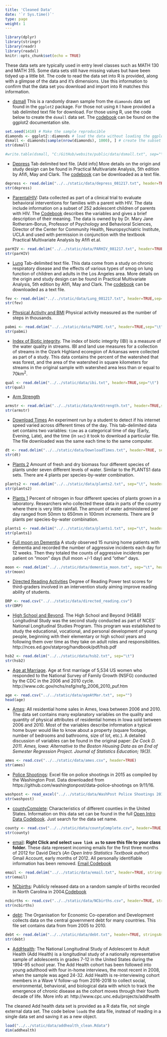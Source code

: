 ```yaml
---
title: 'Cleaned Data'
date: '`r Sys.time()`'
type: page
weight: 1
---
```


```r
library(dplyr)
library(stringr)
library(readr)
library(readxl)
knitr::opts_chunk$set(echo = TRUE)
```

These data sets are typically used in entry level classes such as MATH 130 and MATH 315. Some data sets still have missing values but have been tidyed up a little bit. The code to read the data set into R is provided, along with a glimpse of the data and it's dimensions. Use this information to confirm that the data set you download and import into R matches this information. 

* [dsmall](../dsmall.txt) This is a randomly drawn sample from the `diamonds` data set found in the `ggplot2` package. For those not using `R` I have provided a tab delimited text file for download. For those using R, use the code below to create the `dsmall` data set. The [codebook](http://ggplot2.tidyverse.org/reference/diamonds.html) can be found on the ggplot2 documentation site. 

```r
set.seed(1410) # Make the sample reproducible
diamonds <- ggplot2::diamonds # load the data without loading the ggplot2 package
dsmall <- diamonds[sample(nrow(diamonds), 1000), ] # create the subset
str(dsmall)
```

```r
#write.table(dsmall, "C:/GitHub/website/public/data/dsmall.txt", sep="\t", row.names=FALSE)
```

* [Depress](../depress_081217.txt) Tab delimited text file.  [Add info]
  More details on the origin and study design can be found in Practical Multivariate Analysis, 5th edition by Afifi, May and Clark. The [codebook](../DepressCodebook.txt) can be downloaded as a text file. 
```r
depress <- read.delim("../../static/data/depress_081217.txt", header=TRUE,sep="\t")
str(depress)
```


* [ParentalHIV](../PARHIV_081217.txt): Data collected as part of a clinical trial to evaluate behavioral interventions for families with a parent with HIV. The data include information on a subset of 252 adolescent children of parents with HIV. The [Codebook](../ParhivCodebook.txt) describes the variables and gives a brief description of their meaning. The data is owned by by Dr. Mary Jane Rotheram-Borus, Professor of Psychology and Behavioral Sciences, Director of the Center for Community Health, Neuropsychiatric Institute, UCLA and used with permission in conjunction with the textbook Practical Multivariate Analysis by Afifi et.al. 

```r
parHIV <- read.delim("../../static/data/PARHIV_081217.txt", header=TRUE, stringsAsFactors = FALSE, sep="\t")
str(parHIV)
```

* [Lung](../Lung_081217.txt) Tab-delimited text file. This data come from a study on chronic respiratory disease and the effects of various types of smog on lung function of children and adults in the Los Angeles area. More details on the origin and study design can be found in Practical Multivariate Analysis, 5th edition by Afifi, May and Clark. The [codebook](../LungCodebook.txt) can be downloaded as a text file. 
```r
fev <- read.delim("../../static/data/Lung_081217.txt", header=TRUE,sep="\t")
str(fev)
```


* [Physical Activity and BMI](../PABMI.txt) Physical activity measured as the number of steps in thousands. 
```r
pabmi <- read.delim("../../static/data/PABMI.txt", header=TRUE,sep="\t")
str(pabmi)
```

* [Index of Biotic integrity](../IBI.txt). The index of biotic integrity (IBI) is a measure of the water quality in streams. IBI and land use measures for a collection of streams in the Ozark Highland ecoregion of Arkansas were collected as part of a study. This data contains the percent of the watershed that was forest, and the area of the watershed in square kilometers for streams in the original sample with watershed area less than or equal to 70km$^2$.
```r
qual <- read.delim("../../static/data/ibi.txt", header=TRUE,sep="\t")
str(qual)
```

* [Arm Strength](../ArmStrength.txt) 
```r
armstr <- read.delim("../../static/data/ArmStrength.txt", header=TRUE,sep="\t")
str(armstr)
```


* [Download Times](../DownloadTimes.txt) An experiment run by a student to detect if his internet speed varied across different times of the day. This tab-delimited data set contains two variables: `time` as a categorical time of day (Early, Evening, Late), and the time (in `sec`) it took to download a particular file. The file downloaded was the same each time to the same computer. 
```r
dt <- read.delim("../../static/data/DownloadTimes.txt", header=TRUE, sep="\t")
str(dt)
```

* [Plants 2](../plants2.txt) Amount of fresh and dry biomass four different species of plants under seven different levels of water. Similar to the PLANTS1 data sets. There are 4 plants per species-by-water combination.
```r
plants2 <- read.delim("../../static/data/plants2.txt", sep="\t", header=TRUE)
str(plants2)
```

* [Plants 1](../plants1.txt) Percent of nitrogen in four different species of plants grown in a laboratory. Researchers who collected these data in parts of the country where there is very little rainfall. The amount of water administered per day ranged from 50mm to 650mm in 100mm increments. There are 9 plants per species-by-water combination.
```r
plants1 <- read.delim("../../static/data/plants1.txt", sep="\t", header=TRUE)
str(plants1)
```


* [Full moon on Dementia](../dementia_moon.txt) A study observed 15 nursing home patients with dementia and recorded the number of aggressive incidents each day for 12 weeks. Then they totaled the counts of aggressive incidents per patient on "moon" days (full moon +/-1 day) and "other" days. 
```r
moon <- read.delim("../../static/data/dementia_moon.txt", sep="\t", header=TRUE)
str(moon)
```


* [Directed Reading Activities](../directed_reading.csv) Degree of Reading Power test scores for third-graders involved in an intervention study aiming improve reading ability of students. 
  
```r
DRP <- read.csv("../../static/data/directed_reading.csv")
str(DRP)
```
  
* [High School and Beyond](../hsb2.txt). The High School and Beyond (HS&B) Longitudinal Study was the second study conducted as part of NCES' National Longitudinal Studies Program. This program was established to study the educational, vocational, and personal development of young people, beginning with their elementary or high school years and following them over time as they take on adult roles and responsibilities. http://nces.ed.gov/statprog/handbook/pdf/hsb.pdf 
  
```r
hsb2 <- read.delim("../../static/data/hsb2.txt", sep="\t")
str(hsb2)
```


* [Age at Marriage](../ageAtMar.txt). Age at first marriage of 5,534 US women who responded to the National Survey of Family Growth (NSFG) conducted by the CDC in the 2006 and 2010 cycle. http://www.cdc.gov/nchs/nsfg/nsfg_2006_2010_puf.htm

```r
age <- read.csv("../../static/data/ageAtMar.txt", sep="")
head(age)
```

* [Ames](../ames.csv): All residential home sales in Ames, Iowa between 2006 and 2010. The data set contains many explanatory variables on the quality and quantity of physical attributes of residential homes in Iowa sold between 2006 and 2010. Most of the variables describe information a typical home buyer would like to know about a property (square footage, number of bedrooms and bathrooms, size of lot, etc.). A detailed discussion of variables can be found in the original paper: _De Cock D. 2011. Ames, Iowa: Alternative to the Boston Housing Data as an End of Semester Regression Project. Journal of Statistics Education; 19(3)_.
```r
ames <- read.csv("../../static/data/ames.csv", header=TRUE)
str(ames)
```

* [Police Shootings](../WashPost Police Shootings 2015.xlsx): Excel file on police shootings in 2015 as compiled by the Washington Post. Data downloaded from https://github.com/washingtonpost/data-police-shootings on 9/11/16. 
```r
washpost <- read_excel("../../static/data/WashPost Police Shootings 2015.xlsx")
str(washpost)
```

* [countyComplete](../countyComplete.csv): Characteristics of different counties in the United States. Information on this data set can be found in the full [Open Intro Data Codebook](../Open Intro Data Codebook.pdf). Just search for the data set name. 
```r
county <- read.csv("../../static/data/countyComplete.csv", header=TRUE, stringsAsFactors = FALSE)
str(county)
```

* [email](../email.txt): **Right Click and select `save link as` to save this file to your class folder.** These data represent incoming emails for the first three months of 2012 for David Diez's (_An Open Intro Statistics Textbook author_) Gmail Account, early months of 2012. All personally identifiable information has been removed. [Email Codebook](../EmailCodebook.html)
```r
email <- read.delim("../../static/data/email.txt", header=TRUE, stringsAsFactors = FALSE, sep="\t")
str(email)
```

* [NCbirths](../NCbirths.csv): Publicly released data on a random sample of births recorded in North Carolina in 2004.[Codebook](../NCBirthsCodebook.html)
```r
ncbirths <- read.csv("../../static/data/NCbirths.csv", header=TRUE, stringsAsFactors = FALSE)
str(ncbirths)
```


* [debt](../debt.txt): The Organisation for Economic Co-operation and Development collects data on the central government debt for many countries. This file set contains data from from 2005 to 2010. 
```r
debt <- read.delim("../../static/data/debt.txt", header=TRUE, stringsAsFactors = FALSE, sep="\t")
str(debt)
```


* [AddHealth](../addhealth_clean.Rdata): The National Longitudinal Study of Adolescent to Adult Health (Add Health) is a longitudinal study of a nationally representative sample of adolescents in grades 7-12 in the United States during the 1994-95 school year. The Add Health cohort has been followed into young adulthood with four in-home interviews, the most recent in 2008, when the sample was aged 24-32. Add Health is re-interviewing cohort members in a Wave V follow-up from 2016-2018 to collect social, environmental, behavioral, and biological data with which to track the emergence of chronic disease as the cohort moves through their fourth decade of life. More info at: http://www.cpc.unc.edu/projects/addhealth 

The cleaned Add health data set is provided as a R data file, not single external data set. The code below `load`s the data file, instead of reading in a single data set and saving it as a new object.

```r
load("../../static/data/addhealth_clean.Rdata")
dim(addhealth)
```

